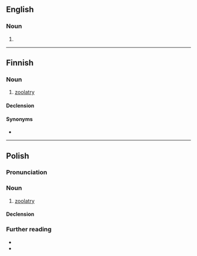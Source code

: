 ==English==

===Noun===
{{en-noun|-}}

# {{synonym of|en|zoolatry}}

----

==Finnish==

===Noun===
{{head|fi|noun}}

# [[zoolatry]]

====Declension====
{{fi-decl-kulkija|zoolatri|a}}

====Synonyms====
* {{l|fi|eläintenpalvonta}}

----

==Polish==

===Pronunciation===
{{pl-p}}

===Noun===
{{pl-noun|f}}

# [[zoolatry]]
#: {{syn|pl|animalizm}}

====Declension====
{{pl-decl-noun-f|tantum=s}}

===Further reading===
* {{R:pl:WSJP}}
* {{R:PWN}}